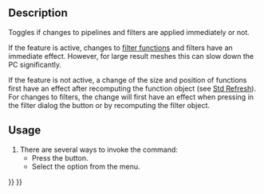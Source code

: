 <languages/>

{{Docnav
|[[FEM_ResultShow|Show result]]
|[[FEM_PostPipelineFromResult|Post pipeline from result]]
|[[FEM_Workbench|FEM]]
|IconL=FEM_ResultShow.svg
|IconR=FEM_PostPipelineFromResult.svg
|IconC=Workbench_FEM.svg
}}

{{GuiCommand
|Name=FEM PostApplyChanges
|MenuLocation=Results → Apply changes to pipeline
|Workbenches=[[FEM_Workbench|FEM]]
|SeeAlso=[[Std_Refresh|Std Refresh]], [[FEM_PostCreateFunctions|FEM Filter functions]]
}}

==Description==

Toggles if changes to pipelines and filters are applied immediately or not.

If the feature is active, changes to [[FEM_PostCreateFunctions|filter functions]] and filters have an immediate effect. However, for large result meshes this can slow down the PC significantly.

If the feature is not active, a change of the size and position of functions first have an effect after recomputing the function object (see [[Std_Refresh|Std Refresh]]). For changes to filters, the change will first have an effect when pressing in the filter dialog the button {{Button|Apply}} or by recomputing the filter object.

==Usage==

# There are several ways to invoke the command:
#* Press the {{Button|[[Image:FEM_PostApplyChanges.svg|16px]] [[FEM_PostApplyChanges|Apply changes to pipeline]]}} button.
#* Select the {{MenuCommand|Results → [[Image:FEM_PostApplyChanges.svg|16px]] Apply changes to pipeline}} option from the menu.


{{Docnav
|[[FEM_ResultShow|Show result]]
|[[FEM_PostPipelineFromResult|Post pipeline from result]]
|[[FEM_Workbench|FEM]]
|IconL=FEM_ResultShow.svg
|IconR=FEM_PostPipelineFromResult.svg
|IconC=Workbench_FEM.svg
}}

{{FEM Tools navi{{#translation:}}}}
{{Userdocnavi{{#translation:}}}}